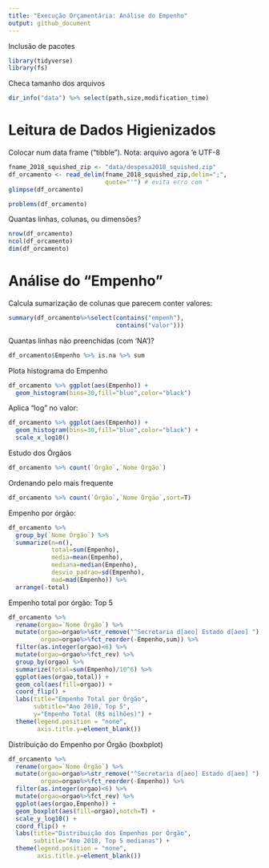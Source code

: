 ```yaml
---
title: "Execução Orçamentária: Análise do Empenho"
output: github_document
---
```


Inclusão de pacotes

```r
library(tidyverse)
library(fs)
```

Checa tamanho dos arquivos

```r
dir_info("data") %>% select(path,size,modification_time)
```

# Leitura de Dados Higienizados

Colocar num data frame ("tibble"). Nota: arquivo agora 'e UTF-8

```r
fname_2018_squished_zip <- "data/despesa2018_squished.zip"
df_orcamento <- read_delim(fname_2018_squished_zip,delim=";",
                           quote="'") # evita erro com "
glimpse(df_orcamento)
```

```r
problems(df_orcamento)
```

Quantas linhas, colunas, ou dimensões?

```r
nrow(df_orcamento)
ncol(df_orcamento)
dim(df_orcamento)
```

# Análise do "Empenho"

Calcula sumarização de colunas que parecem conter valores:

```r
summary(df_orcamento%>%select(contains("empenh"),
                              contains("valor")))
```

Quantas linhas não preenchidas (com 'NA')?

```r
df_orcamento$Empenho %>% is.na %>% sum
```

Plota histograma do Empenho

```r
df_orcamento %>% ggplot(aes(Empenho)) +
  geom_histogram(bins=30,fill="blue",color="black")
```

Aplica "log" no valor:

```r
df_orcamento %>% ggplot(aes(Empenho)) +
  geom_histogram(bins=30,fill="blue",color="black") +
  scale_x_log10()
```

Estudo dos Órgãos

```r
df_orcamento %>% count(`Órgão`,`Nome Órgão`)
```

Ordenando pelo mais frequente

```r
df_orcamento %>% count(`Órgão`,`Nome Órgão`,sort=T)
```

Empenho por órgão:

```r
df_orcamento %>%
  group_by(`Nome Órgão`) %>%
  summarize(n=n(),
            total=sum(Empenho),
            media=mean(Empenho),
            mediana=median(Empenho),
            desvio_padrao=sd(Empenho),
            mad=mad(Empenho)) %>%
  arrange(-total)
```

Empenho total por órgão: Top 5

```r
df_orcamento %>%
  rename(orgao=`Nome Órgão`) %>%
  mutate(orgao=orgao%>%str_remove("^Secretaria d[aeo] Estado d[aeo] "),
         orgao=orgao%>%fct_reorder(-Empenho,sum)) %>%
  filter(as.integer(orgao)<6) %>%
  mutate(orgao=orgao%>%fct_rev) %>%
  group_by(orgao) %>%
  summarize(total=sum(Empenho)/10^6) %>%
  ggplot(aes(orgao,total)) +
  geom_col(aes(fill=orgao)) +
  coord_flip() +
  labs(title="Empenho Total por Órgão",
       subtitle="Ano 2018, Top 5",
       y="Empenho Total (R$ milhões)") +
  theme(legend.position = "none",
        axis.title.y=element_blank())
```

Distribuição do Empenho por Órgão (boxbplot)

```r
df_orcamento %>%
  rename(orgao=`Nome Órgão`) %>%
  mutate(orgao=orgao%>%str_remove("^Secretaria d[aeo] Estado d[aeo] "),
         orgao=orgao%>%fct_reorder(-Empenho)) %>%
  filter(as.integer(orgao)<6) %>%
  mutate(orgao=orgao%>%fct_rev) %>%
  ggplot(aes(orgao,Empenho)) +
  geom_boxplot(aes(fill=orgao),notch=T) +
  scale_y_log10() +
  coord_flip() +
  labs(title="Distribuição dos Empenhos por Órgão",
       subtitle="Ano 2018, Top 5 medianas") +
  theme(legend.position = "none",
        axis.title.y=element_blank())
```

